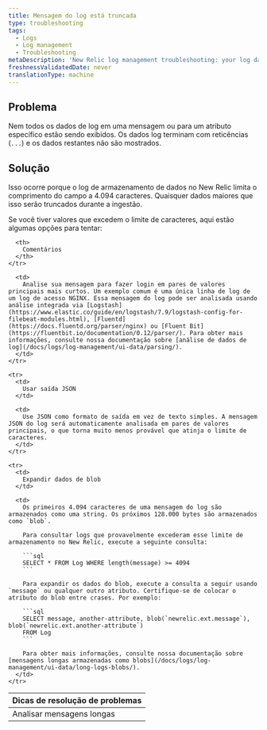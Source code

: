 ```yaml
---
title: Mensagem do log está truncada
type: troubleshooting
tags:
  - Logs
  - Log management
  - Troubleshooting
metaDescription: 'New Relic log management troubleshooting: your log data is not being displayed completely; it ends incompletely, with an ellipses.'
freshnessValidatedDate: never
translationType: machine
---
```


## Problema

Nem todos os dados de log em uma mensagem ou para um atributo específico estão sendo exibidos. Os dados log terminam com reticências (`...`) e os dados restantes não são mostrados.

## Solução

Isso ocorre porque o log de armazenamento de dados no New Relic limita o comprimento do campo a 4.094 caracteres. Quaisquer dados maiores que isso serão truncados durante a ingestão.

Se você tiver valores que excedem o limite de caracteres, aqui estão algumas opções para tentar:

<table>
  <thead>
    <tr>
      <th style={{ width: "200px" }}>
        Dicas de resolução de problemas
      </th>

      <th>
        Comentários
      </th>
    </tr>
  </thead>

  <tbody>
    <tr>
      <td>
        Analisar mensagens longas
      </td>

      <td>
        Analise sua mensagem para fazer login em pares de valores principais mais curtos. Um exemplo comum é uma única linha de log de um log de acesso NGINX. Essa mensagem do log pode ser analisada usando análise integrada via [Logstash](https://www.elastic.co/guide/en/logstash/7.9/logstash-config-for-filebeat-modules.html), [Fluentd](https://docs.fluentd.org/parser/nginx) ou [Fluent Bit](https://fluentbit.io/documentation/0.12/parser/). Para obter mais informações, consulte nossa documentação sobre [análise de dados de log](/docs/logs/log-management/ui-data/parsing/).
      </td>
    </tr>

    <tr>
      <td>
        Usar saída JSON
      </td>

      <td>
        Use JSON como formato de saída em vez de texto simples. A mensagem JSON do log será automaticamente analisada em pares de valores principais, o que torna muito menos provável que atinja o limite de caracteres.
      </td>
    </tr>

    <tr>
      <td>
        Expandir dados de blob
      </td>

      <td>
        Os primeiros 4.094 caracteres de uma mensagem do log são armazenados como uma string. Os próximos 128.000 bytes são armazenados como `blob`.

        Para consultar logs que provavelmente excederam esse limite de armazenamento no New Relic, execute a seguinte consulta:

        ```sql
        SELECT * FROM Log WHERE length(message) >= 4094
        ```

        Para expandir os dados do blob, execute a consulta a seguir usando `message` ou qualquer outro atributo. Certifique-se de colocar o atributo do blob entre crases. Por exemplo:

        ```sql
        SELECT message, another-attribute, blob(`newrelic.ext.message`), blob(`newrelic.ext.another-attribute`)
        FROM Log
        ```

        Para obter mais informações, consulte nossa documentação sobre [mensagens longas armazenadas como blobs](/docs/logs/log-management/ui-data/long-logs-blobs/).
      </td>
    </tr>
  </tbody>
</table>